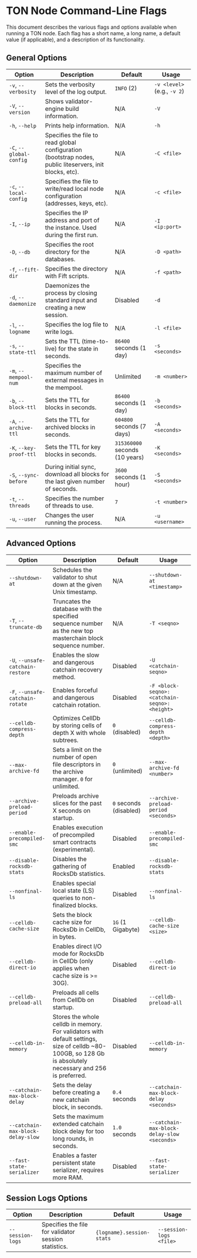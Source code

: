 
# TON Node Command-Line Flags

This document describes the various flags and options available when running a TON node. Each flag has a short name, a long name, a default value (if applicable), and a description of its functionality.

## General Options

| Option                          | Description                                                                                                            | Default                       | Usage                                       |
|---------------------------------|------------------------------------------------------------------------------------------------------------------------|-------------------------------|---------------------------------------------|
| `-v`, `--verbosity`             | Sets the verbosity level of the log output.                                                                             | `INFO` (2)                    | `-v <level>` (e.g., `-v 2`)                 |
| `-V`, `--version`               | Shows validator-engine build information.                                                                               | N/A                           | `-V`                                        |
| `-h`, `--help`                  | Prints help information.                                                                                                | N/A                           | `-h`                                        |
| `-C`, `--global-config`         | Specifies the file to read global configuration (bootstrap nodes, public liteservers, init blocks, etc).               | N/A                           | `-C <file>`                                 |
| `-c`, `--local-config`          | Specifies the file to write/read local node configuration (addresses, keys, etc).                                       | N/A                           | `-c <file>`                                 |
| `-I`, `--ip`                    | Specifies the IP address and port of the instance. Used during the first run.                                           | N/A                           | `-I <ip:port>`                              |
| `-D`, `--db`                    | Specifies the root directory for the databases.                                                                         | N/A                           | `-D <path>`                                 |
| `-f`, `--fift-dir`              | Specifies the directory with Fift scripts.                                                                              | N/A                           | `-f <path>`                                 |
| `-d`, `--daemonize`             | Daemonizes the process by closing standard input and creating a new session.                                             | Disabled                      | `-d`                                        |
| `-l`, `--logname`               | Specifies the log file to write logs.                                                                                   | N/A                           | `-l <file>`                                 |
| `-s`, `--state-ttl`             | Sets the TTL (time-to-live) for the state in seconds.                                                                   | `86400` seconds (1 day)        | `-s <seconds>`                              |
| `-m`, `--mempool-num`           | Specifies the maximum number of external messages in the mempool.                                                       | Unlimited                     | `-m <number>`                               |
| `-b`, `--block-ttl`             | Sets the TTL for blocks in seconds.                                                                                     | `86400` seconds (1 day)        | `-b <seconds>`                              |
| `-A`, `--archive-ttl`           | Sets the TTL for archived blocks in seconds.                                                                            | `604800` seconds (7 days)      | `-A <seconds>`                              |
| `-K`, `--key-proof-ttl`         | Sets the TTL for key blocks in seconds.                                                                                 | `315360000` seconds (10 years) | `-K <seconds>`                              |
| `-S`, `--sync-before`           | During initial sync, download all blocks for the last given number of seconds.                                           | `3600` seconds (1 hour)        | `-S <seconds>`                              |
| `-t`, `--threads`               | Specifies the number of threads to use.                                                                                 | `7`                           | `-t <number>`                               |
| `-u`, `--user`                  | Changes the user running the process.                                                                                    | N/A                           | `-u <username>`                             |

## Advanced Options

| Option                               | Description                                                                                                      | Default                       | Usage                                           |
|--------------------------------------|------------------------------------------------------------------------------------------------------------------|-------------------------------|-------------------------------------------------|
| `--shutdown-at`                      | Schedules the validator to shut down at the given Unix timestamp.                                                | N/A                           | `--shutdown-at <timestamp>`                     |
| `-T`, `--truncate-db`                | Truncates the database with the specified sequence number as the new top masterchain block sequence number.       | N/A                           | `-T <seqno>`                                    |
| `-U`, `--unsafe-catchain-restore`    | Enables the slow and dangerous catchain recovery method.                                                         | Disabled                      | `-U <catchain-seqno>`                           |
| `-F`, `--unsafe-catchain-rotate`     | Enables forceful and dangerous catchain rotation.                                                                | Disabled                      | `-F <block-seqno>:<catchain-seqno>:<height>`    |
| `--celldb-compress-depth`            | Optimizes CellDb by storing cells of depth X with whole subtrees.                                                | `0` (disabled)                | `--celldb-compress-depth <depth>`               |
| `--max-archive-fd`                   | Sets a limit on the number of open file descriptors in the archive manager. `0` for unlimited.                   | `0` (unlimited)               | `--max-archive-fd <number>`                     |
| `--archive-preload-period`           | Preloads archive slices for the past X seconds on startup.                                                       | `0` seconds (disabled)        | `--archive-preload-period <seconds>`            |
| `--enable-precompiled-smc`           | Enables execution of precompiled smart contracts (experimental).                                                 | Disabled                      | `--enable-precompiled-smc`                      |
| `--disable-rocksdb-stats`            | Disables the gathering of RocksDb statistics.                                                                    | Enabled                       | `--disable-rocksdb-stats`                       |
| `--nonfinal-ls`                      | Enables special local state (LS) queries to non-finalized blocks.                                                | Disabled                      | `--nonfinal-ls`                                 |
| `--celldb-cache-size`                | Sets the block cache size for RocksDb in CellDb, in bytes.                                                       | `1G` (1 Gigabyte)             | `--celldb-cache-size <size>`                    |
| `--celldb-direct-io`                 | Enables direct I/O mode for RocksDb in CellDb (only applies when cache size is >= 30G).                          | Disabled                      | `--celldb-direct-io`                            |
| `--celldb-preload-all`               | Preloads all cells from CellDb on startup.                                                                       | Disabled                      | `--celldb-preload-all`                          |
| `--celldb-in-memory`                 | Stores the whole celldb in memory. For validators with default settings, size of celldb ~80-100GB, so 128 Gb is absolutely necessary and 256 is preferred.| Disabled|  `--celldb-in-memory`   |
| `--catchain-max-block-delay`         | Sets the delay before creating a new catchain block, in seconds.                                                 | `0.4` seconds                 | `--catchain-max-block-delay <seconds>`          |
| `--catchain-max-block-delay-slow`    | Sets the maximum extended catchain block delay for too long rounds, in seconds.                                  | `1.0` seconds                 | `--catchain-max-block-delay-slow <seconds>`     |
| `--fast-state-serializer`            | Enables a faster persistent state serializer, requires more RAM.                                                 | Disabled                      | `--fast-state-serializer`                       |

## Session Logs Options

| Option                          | Description                                                                                                          | Default                          | Usage                                  |
|---------------------------------|----------------------------------------------------------------------------------------------------------------------|----------------------------------|----------------------------------------|
| `--session-logs`                | Specifies the file for validator session statistics.                                                                 | `{logname}.session-stats`         | `--session-logs <file>`                |
